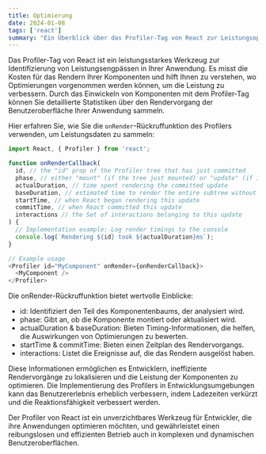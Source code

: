 ```yaml
---
title: Optimierung
date: 2024-01-08
tags: ['react']
summary: "Ein Überblick über das Profiler-Tag von React zur Leistungsoptimierung, das Einblicke in die Rendierungszeiten von Komponenten bietet und hilft, Engpässe zu identifizieren."
---
```


Das Profiler-Tag von React ist ein leistungsstarkes Werkzeug zur Identifizierung von Leistungsengpässen in Ihrer Anwendung. Es misst die Kosten für das Rendern Ihrer Komponenten und hilft Ihnen zu verstehen, wo Optimierungen vorgenommen werden können, um die Leistung zu verbessern. Durch das Einwickeln von Komponenten mit dem Profiler-Tag können Sie detaillierte Statistiken über den Rendervorgang der Benutzeroberfläche Ihrer Anwendung sammeln.

Hier erfahren Sie, wie Sie die `onRender`-Rückruffunktion des Profilers verwenden, um Leistungsdaten zu sammeln:

```ts
import React, { Profiler } from 'react';

function onRenderCallback(
  id, // the "id" prop of the Profiler tree that has just committed
  phase, // either "mount" (if the tree just mounted) or "update" (if it re-rendered)
  actualDuration, // time spent rendering the committed update
  baseDuration, // estimated time to render the entire subtree without memoization
  startTime, // when React began rendering this update
  commitTime, // when React committed this update
  interactions // the Set of interactions belonging to this update
) {
  // Implementation example: Log render timings to the console
  console.log(`Rendering ${id} took ${actualDuration}ms`);
}

// Example usage
<Profiler id="MyComponent" onRender={onRenderCallback}>
  <MyComponent />
</Profiler>
```

Die onRender-Rückruffunktion bietet wertvolle Einblicke:

- id: Identifiziert den Teil des Komponentenbaums, der analysiert wird.
- phase: Gibt an, ob die Komponente montiert oder aktualisiert wird.
- actualDuration & baseDuration: Bieten Timing-Informationen, die helfen, die Auswirkungen von Optimierungen zu bewerten.
- startTime & commitTime: Bieten einen Zeitplan des Rendervorgangs.
- interactions: Listet die Ereignisse auf, die das Rendern ausgelöst haben.


Diese Informationen ermöglichen es Entwicklern, ineffiziente Rendervorgänge zu lokalisieren und die Leistung der Komponenten zu optimieren. Die Implementierung des Profilers in Entwicklungsumgebungen kann das Benutzererlebnis erheblich verbessern, indem Ladezeiten verkürzt und die Reaktionsfähigkeit verbessert werden.

Der Profiler von React ist ein unverzichtbares Werkzeug für Entwickler, die ihre Anwendungen optimieren möchten, und gewährleistet einen reibungslosen und effizienten Betrieb auch in komplexen und dynamischen Benutzeroberflächen.